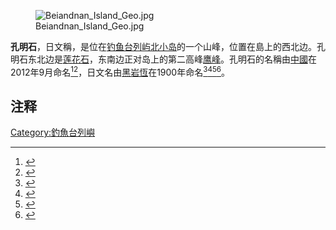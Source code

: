 [[File:Beiandnan_Island_Geo.jpg|thumb]]

'''孔明石'''，日文稱{{lang|ja|'''三尊岩'''}}，是位在[[钓鱼台列屿|钓鱼台列屿]][[北小岛|北小岛]]的一个山峰，位置在島上的西北边。孔明石东北边是[[莲花石|莲花石]]，东南边正对岛上的第二高峰[[鹰峰|鹰峰]]。孔明石的名稱由[[中华人民共和国|中國]]在2012年9月命名<ref>{{Cite web |url= http://politics.people.com.cn/n/2012/0921/c1001-19076819.html |title= 海洋局、民政部公布我国钓鱼岛海域部分地理实体标准名称 |date= 2012年9月21日 |publisher= 《[[人民网|人民网]]》 |language= 中文 |accessdate= 2012年9月21日 |quote=  |archive-date= 2012年11月13日 |archive-url= https://web.archive.org/web/20121113053836/http://politics.people.com.cn/n/2012/0921/c1001-19076819.html |dead-url= no }}</ref><ref>{{Cite book|title=中国海洋发展报告 2013|last=国家海洋局海洋发展战略研究所课题组编著|first=|publisher=北京：海洋出版社|year=2013.05|isbn=978-7-5027-8535-2|location=|pages=316-317}}</ref>，日文名由[[黑岩恆|黑岩恆]]在1900年命名<ref>{{cite web | url=http://senkakuchizu.dousetsu.com/page061.html | title=尖閣諸島地図集 北小島・南小島 | accessdate=2014-03-17 | archive-date=2019-05-21 | archive-url=https://web.archive.org/web/20190521014344/http://senkakuchizu.dousetsu.com/page061.html | dead-url=no }}</ref><ref>{{Cite book|title=中国海洋权益争端的国际法分析|last=冯学智主编|first=|publisher=北京：中国政法大学出版社|year=2013.03|isbn=978-7-5620-4628-8|location=|pages=102-105}}</ref><ref>{{Cite book|title=钓鱼岛|last=疏震娅，张海文著|first=|publisher=北京：五洲传播出版社|year=2014.11|isbn=978-7-5085-2902-8|location=|pages=1-50}}</ref><ref>{{Cite book|title=中国海岛开发与保护 地理学视角|last=张耀光编|first=|publisher=北京：海洋出版社|year=2012.06|isbn=978-7-5027-8291-7|location=|pages=126-128}}</ref>。

== 注释 ==
{{Reflist}}
{{钓鱼岛及其附属岛屿}}

[[Category:釣魚台列嶼|Category:釣魚台列嶼]]